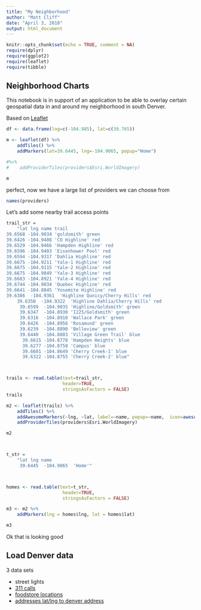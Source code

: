 ```yaml
---
title: "My Neighborhood"
author: "Matt Cliff"
date: "April 3, 2018"
output: html_document
---
```


```r
knitr::opts_chunk$set(echo = TRUE, comment = NA)
require(dplyr)
require(ggplot2)
require(leaflet)
require(tibble)
```

## Neighborhood Charts

This notebook is in support of an application to be able to overlay certain geospatial data in and around my neighborhood in south Denver.

Based on [Leaflet](https://rstudio.github.io/leaflet/)

```r
df <- data.frame(lng=c(-104.985), lat=c(39.765))

m <- leaflet(df) %>% 
    addTiles() %>%
    addMarkers(lat=39.6445, lng=-104.9065, popup="Home")

#%>%
#    addProviderTiles(providers$Esri.WorldImagery)

m
```
perfect, now we have a large list of providers we can choose from
```r
names(providers)
```


Let's add some nearby trail access points
```r
trail_str = 
    "lat lng name trail
39.6568 -104.9034 'goldsmith' green
39.6426 -104.9408 'CO Highline' red
39.6529 -104.9466 'Hampden Highline' red
39.6596 -104.9403 'Eisenhower Pool' red
39.6594 -104.9317 'Dahlia Highline' red
39.6675 -104.9211 'Yale-1 Highline' red
39.6675 -104.9115 'Yale-2 Highline' red
39.6675 -104.9049 'Yale-3 Highline' red
39.6683 -104.8921 'Yale-4 Highline' red
39.6744 -104.9034 'Quebec Highline' red
39.6641 -104.8845 'Yosemite Highline' red
39.6386  -104.9361  'Highline Qunicy/Cherry Hills' red
    39.6350  -104.9322  'Highline Dahlia/Cherry Hills' red
     39.6599  -104.9035 'Highline/Goldsmith' green
     39.6347  -104.8930 'I225/Goldsmith' green
     39.6316  -104.8910 'Wallace Park' green
     39.6426  -104.8956 'Rosamund' green
     39.6239  -104.8890 'Belleview' green
     39.6440  -104.8803 'Village Green Trail' blue
      39.6615 -104.8778 'Hampden Heights' blue
      39.6277 -104.8758 'Campus' blue
      39.6601 -104.8649 'Cherry Creek-1' blue
      39.6322 -104.8755 'Cherry Creek-2' blue"



trails <- read.table(text=trail_str,
                     header=TRUE,
                     stringsAsFactors = FALSE) 
trails

m2 <- leaflet(trails) %>% 
    addTiles() %>%
    addAwesomeMarkers(~lng, ~lat, label=~name, popup=~name,  icon=awesomeIcons(icon="bicycle", library="fa", markerColor=~trail)) %>%
    addProviderTiles(providers$Esri.WorldImagery)

m2



t_str = 
    "lat lng name
     39.6445  -104.9065  'Home'"



homes <- read.table(text=t_str,
                     header=TRUE,
                     stringsAsFactors = FALSE)

m3 <- m2 %>% 
    addMarkers(lng = homes$lng, lat = homes$lat)

m3
```

Ok that is looking good

## Load Denver data

3 data sets

* street lights
* [311 calls](https://www.denvergov.org/opendata/dataset/city-and-county-of-denver-311-service-requests-2007-to-current)
* [foodstore locations](https://www.denvergov.org/opendata/dataset/city-and-county-of-denver-food-stores)
* [addresses lat/lng to denver address](https://www.denvergov.org/opendata/dataset/city-and-county-of-denver-addresses)
